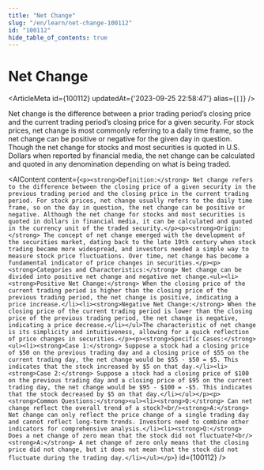 ```yaml
---
title: "Net Change"
slug: "/en/learn/net-change-100112"
id: "100112"
hide_table_of_contents: true
---
```



# Net Change

<ArticleMeta id={100112} updatedAt={'2023-09-25 22:58:47'} alias={`[]`} />
<div className='border-solid border-b border-t-0 my-4 border-[var(--ifm-color-gray-300)]' />

Net change is the difference between a prior trading period’s closing price and the current trading period’s closing price for a given security. For stock prices, net change is most commonly referring to a daily time frame, so the net change can be positive or negative for the given day in question. Though the net change for stocks and most securities is quoted in U.S. Dollars when reported by financial media, the net change can be calculated and quoted in any denomination depending on what is being traded.

<AIContent content={`<p><strong>Definition:</strong> Net change refers to the difference between the closing price of a given security in the previous trading period and the closing price in the current trading period. For stock prices, net change usually refers to the daily time frame, so on the day in question, the net change can be positive or negative. Although the net change for stocks and most securities is quoted in dollars in financial media, it can be calculated and quoted in the currency unit of the traded security.</p><p><strong>Origin:</strong> The concept of net change emerged with the development of the securities market, dating back to the late 19th century when stock trading became more widespread, and investors needed a simple way to measure stock price fluctuations. Over time, net change has become a fundamental indicator of price changes in securities.</p><p><strong>Categories and Characteristics:</strong> Net change can be divided into positive net change and negative net change.<ul><li><strong>Positive Net Change:</strong> When the closing price of the current trading period is higher than the closing price of the previous trading period, the net change is positive, indicating a price increase.</li><li><strong>Negative Net Change:</strong> When the closing price of the current trading period is lower than the closing price of the previous trading period, the net change is negative, indicating a price decrease.</li></ul>The characteristic of net change is its simplicity and intuitiveness, allowing for a quick reflection of price changes in securities.</p><p><strong>Specific Cases:</strong><ul><li><strong>Case 1:</strong> Suppose a stock had a closing price of $50 on the previous trading day and a closing price of $55 on the current trading day, the net change would be $55 - $50 = $5. This indicates that the stock increased by $5 on that day.</li><li><strong>Case 2:</strong> Suppose a stock had a closing price of $100 on the previous trading day and a closing price of $95 on the current trading day, the net change would be $95 - $100 = -$5. This indicates that the stock decreased by $5 on that day.</li></ul></p><p><strong>Common Questions:</strong><ul><li><strong>Q:</strong> Can net change reflect the overall trend of a stock?<br/><strong>A:</strong> Net change can only reflect the price change of a single trading day and cannot reflect long-term trends. Investors need to combine other indicators for comprehensive analysis.</li><li><strong>Q:</strong> Does a net change of zero mean that the stock did not fluctuate?<br/><strong>A:</strong> A net change of zero only means that the closing price did not change, but it does not mean that the stock did not fluctuate during the trading day.</li></ul></p>`} id={100112} />
